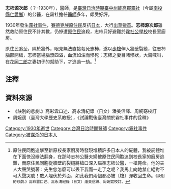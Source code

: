 '''志柿源次郎'''（？-1930年），醫師，是[[臺灣日治時期|臺灣日治時期]][[臺中州|臺中州]][[能高郡|能高郡]][[霧社|霧社]]（今屬[[南投縣|南投縣]][[仁愛鄉|仁愛鄉]]）的公醫，在霧社擔任[[醫師|醫師]]多年，頗受好評。

1930年發生[[霧社事件|霧社事件]]，[[賽德克族|賽德克族]][[原住民|原住民]]反抗[[日本|日本]]，大行[[出草|出草]][[獵首|獵首]]。'''志柿源次郎'''雖然救助原住民不計其數，仍慘遭[[原住民|原住民]]追殺，志柿只好避難於[[霧社公學校|霧社公學校]]校長室廚房。

原住民追至，隔於牆外，眼見無法直接殺死志柿，遂以[[步槍|步槍]]伸入牆壁裂縫，往志柿腦部開槍，志柿當場腦漿四溢，血流如注而慘死；志柿之妻目睹慘狀，大聲喊叫，在[[花岡二郎|花岡二郎]]之妻初子的幫助下，才逃過一劫。<ref>原住民同胞追擊至新原校長家廚房時發現堆積許多日本人的屍體，我被屍體堆在下面快沒辦法翻身，在那時志柿公醫夫婦被原住民同胞追到校長家的廚房逃難，而原住民同胞從牆壁的裂縫將槍口深入瞄準志柿公醫，一槍斃命。他的夫人大聲哭號著：先生您怎麼可以丟下我而一走了之呢？我馬上向她禁止絕對不可大聲哭號！敵人埋伏於外面，如此我們兩個都必被〔槍〕彈收回生命。<small>《訣別的悲劇.》高彩雲口述、高永清紀錄（日文）潘美信譯、周婉窈校訂。</small></ref>

==注釋==
{{reflist}}

==資料來源==
*《訣別的悲劇.》高彩雲口述、高永清紀錄（日文）潘美信譯、周婉窈校訂
*周婉窈（臺灣大學歷史系教授），《試論戰後臺灣關於霧社事件的詮釋》

[[Category:1930年逝世|Category:1930年逝世]]
[[Category:台灣日治時期醫師|Category:台灣日治時期醫師]]
[[Category:霧社事件|Category:霧社事件]]
[[Category:被谋杀的日本人|Category:被谋杀的日本人]]